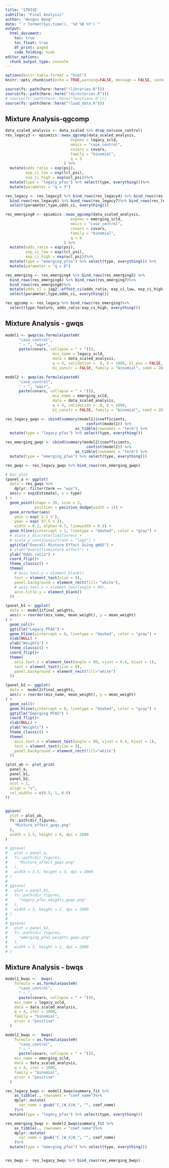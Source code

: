 ```yaml
---
title: 'STRIVE'
subtitle: "Final Analysis"
author: "Hongxu Wang"
date: "`r format(Sys.time(), '%d %B %Y')`"
output:
  html_document:
    toc: true
    toc_float: true
    df_print: paged
    code_folding: hide
editor_options: 
  chunk_output_type: console
---
```

```r
options(knitr.table.format = "html")
knitr::opts_chunk$set(echo = TRUE,warning=FALSE, message = FALSE, cache=FALSE,collapse=FALSE)

source(fs::path(here::here("!libraries.R")))
source(fs::path(here::here("!directories.R")))
# source(fs::path(here::here("functions.R")))
source(fs::path(here::here("!load_data.R")))
```

## Mixture Analysis-qgcomp
```r
data_scaled_analysis <- data_scaled %>% drop_na(case_control)
res_legacy3 <- epiomics::owas_qgcomp(data_scaled_analysis,
                             expnms = legacy_scld,
                             omics = "case_control",
                             covars = covars,
                             family = "binomial",
                             q = 3
                          ) %>%
  mutate(odds_ratio = exp(psi),
         exp_ci_low = exp(lcl_psi),
         exp_ci_high = exp(ucl_psi))%>%
  mutate(type = "legacy_pfas") %>% select(type, everything())%>%
  mutate(parameter = "q = 3")

res_legacy <- res_legacy3 %>% bind_rows(res_legacy4) %>% bind_rows(res_legacy5) %>%
  bind_rows(res_legacy6) %>% bind_rows(res_legacy7)%>% bind_rows(res_legacy8)%>% mutate(odds_ci = jag2::effest_ci(odds_ratio, exp_ci_low, exp_ci_high, n.digits = 3)) %>%
  select(parameter,type,odds_ci, everything()) 

res_emerging8 <- epiomics::owas_qgcomp(data_scaled_analysis,
                             expnms = emerging_scld,
                             omics = "case_control",
                             covars = covars,
                             family = "binomial",
                             q = 8
                          ) %>%
  mutate(odds_ratio = exp(psi),
         exp_ci_low = exp(lcl_psi),
         exp_ci_high = exp(ucl_psi))%>%
  mutate(type = "emerging_pfas") %>% select(type, everything()) %>%
  mutate(parameter = "q = 8")

res_emerging <- res_emerging4 %>% bind_rows(res_emerging5) %>%
  bind_rows(res_emerging6) %>% bind_rows(res_emerging7)%>%
  bind_rows(res_emerging8)%>%
  mutate(odds_ci = jag2::effest_ci(odds_ratio, exp_ci_low, exp_ci_high,n.digits = 3)) %>%
  select(parameter,type,odds_ci, everything()) 

res_qgcomp <- res_legacy %>% bind_rows(res_emerging)%>%
  select(type:feature, odds_ratio:exp_ci_high, everything())
```

## Mixture Analysis - gwqs
```r
model1 <- gwqs(as.formula(paste0(
      "case_control",
      " ~ ", "wqs+",
      paste(covars, collapse = " + "))), 
                     mix_name = legacy_scld, 
                     data = data_scaled_analysis, 
                     q = 4, validation =  0, b = 1000, b1_pos = FALSE, 
                     b1_constr = FALSE, family = "binomial", seed = 2016)

model2 <- gwqs(as.formula(paste0(
      "case_control",
      " ~ ", "wqs+",
      paste(covars, collapse = " + "))), 
                     mix_name = emerging_scld, 
                     data = data_scaled_analysis, 
                     q = 4, validation =  0, b = 1000, 
                     b1_constr = FALSE, family = "binomial", seed = 2016)

res_legacy_gwqs <- cbind(summary(model1)$coefficients, 
                                    confint(model1)) %>% 
                               as_tibble(rownames = "term") %>% 
  mutate(type = "legacy_pfas") %>% select(type, everything())

res_emerging_gwqs <- cbind(summary(model2)$coefficients, 
                                    confint(model2)) %>% 
                               as_tibble(rownames = "term") %>% 
  mutate(type = "emerging_pfas") %>% select(type, everything())

res_gwqs <- res_legacy_gwqs %>% bind_rows(res_emerging_gwqs) 

# bar plot
(panel_a <- ggplot(
  data = res_gwqs %>% 
    dplyr::filter(term == "wqs"),
  aes(y = exp(Estimate), x = type)
) +
  geom_point(shape = 20, size = 2, 
             position = position_dodge(width = 1)) +
  geom_errorbar(aes(
    ymin = exp(`2.5 %`),
    ymax = exp(`97.5 %`)),
    width = 0.2, alpha= 0.7, linewidth = 0.5) +
  geom_hline(yintercept = 1, linetype = "dashed", color = "gray") +
  # scale_x_discrete(limits=rev) +
  # scale_y_continuous(trans = "log2") +
  ggtitle("Overall Mixture Effect Using gWQS") +
  # xlab("Overall\nmixture effect") +
  ylab("Odds ratio") +
  coord_flip()+
  theme_classic() +
  theme(
    # axis.text.y = element_blank()
    text = element_text(size = 9),
    panel.background = element_rect(fill= "white"),
    # axis.text.x = element_text(angle = 90),
    axis.title.y = element_blank()
  ))

(panel_b1 <- ggplot(
  data =  model1$final_weights, 
  aes(x = reorder(mix_name, mean_weight), y = mean_weight)
) +
  geom_col()+
  ggtitle("Legacy PFAS") +
  geom_hline(yintercept = 0, linetype = "dashed", color = "gray") +
  xlab(NULL) +
  ylab("Weights") +
  theme_classic() +
  coord_flip()+
  theme(
    axis.text.x = element_text(angle = 90, vjust = 0.4, hjust = 1),
    text = element_text(size = 9),
    panel.background = element_rect(fill="white")
  ))

(panel_b2 <- ggplot(
  data =  model2$final_weights, 
  aes(x = reorder(mix_name, mean_weight), y = mean_weight)
) +
  geom_col()+
  geom_hline(yintercept = 0, linetype = "dashed", color = "gray") +
  ggtitle("Emerging PFAS") +
  coord_flip()+
  xlab(NULL) +
  ylab("Weights") +
  theme_classic() +
  theme(
    axis.text.x = element_text(angle = 90, vjust = 0.4, hjust = 1),
    text = element_text(size = 9),
    panel.background = element_rect(fill="white")
  ))

(plot_ab <- plot_grid(
  panel_a,
  panel_b1,
  panel_b2,
  ncol = 1,
  align = "v",
  rel_widths = c(0.3, 1, 0.6)
))


ggsave(
  plot = plot_ab,
  fs::path(dir_figures,
    "Mixture_effect_gwqs.png"
  ),
  width = 3.5, height = 6, dpi = 2000
)

# ggsave(
#   plot = panel_a,
#   fs::path(dir_figures,
#     "Mixture_effect_gwqs.png"
#   ),
#   width = 3.5, height = 3, dpi = 2000
# )
# 
# ggsave(
#   plot = panel_b1,
#   fs::path(dir_figures,
#     "legacy_pfas_weights_gwqs.png"
#   ),
#   width = 3, height = 2, dpi = 2000
# )
# 
# ggsave(
#   plot = panel_b2,
#   fs::path(dir_figures,
#     "emerging_pfas_weights_gwqs.png"
#   ),
#   width = 3, height = 2, dpi = 2000
# )
```

## Mixture Analysis - bwqs
```r
model1_bwqs <-  bwqs(
    formula = as.formula(paste0(
      "case_control",
      " ~ ",
      paste(covars, collapse = " + "))),
    mix_name = legacy_scld,
    data = data_scaled_analysis,
    q = 4, iter = 1000,
    family = "binomial",
    prior = "positive"
  )

model2_bwqs <-  bwqs(
    formula = as.formula(paste0(
      "case_control",
      " ~ ",
      paste(covars, collapse = " + "))),
    mix_name = emerging_scld,
    data = data_scaled_analysis,
    q = 4, iter = 1000,
    family = "binomial",
    prior = "positive"
  )

res_legacy_bwqs <- model1_bwqs$summary_fit %>% 
    as_tibble(., rownames = "coef_name")%>%
    dplyr::mutate(
      var_name = gsub("C_|W_X|W_", "", coef_name)
    )%>%
  mutate(type = "legacy_pfas") %>% select(type, everything())

res_emerging_bwqs <- model2_bwqs$summary_fit %>% 
    as_tibble(., rownames = "coef_name")%>%
    dplyr::mutate(
      var_name = gsub("C_|W_X|W_", "", coef_name)
    )%>%
  mutate(type = "emerging_pfas") %>% select(type, everything())


res_bwqs <- res_legacy_bwqs %>% bind_rows(res_emerging_bwqs) 
```

